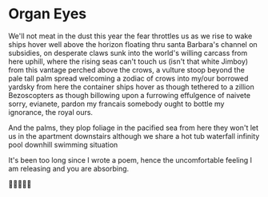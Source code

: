 # Organ Eyes

We'll not meat in the dust this year
the fear throttles us as we rise to wake
ships hover well above the horizon
floating thru santa Barbara's channel
on subsidies, on desperate claws sunk into the world's willing carcass
from here uphill, where the rising seas can't touch us (isn't that white Jimboy)
from this vantage perched above the crows, a vulture stoop
beyond the pale tall palm spread welcoming a zodiac of crows
into my/our borrowed yardsky
from here the container ships hover as though tethered to a zillion Bezoscopters
as though billowing upon a furrowing effulgence of naivete
sorry, evianete, pardon my francais
somebody ought to bottle my ignorance, the royal ours.

And the palms, they plop foliage in the pacified sea
from here
they won't let us in the apartment downstairs
although we share a hot tub waterfall infinity pool downhill swimming situation

It's been too long since I wrote a poem, hence the uncomfortable feeling I am releasing and you are absorbing.

🍾🧈💸🎉🐨
